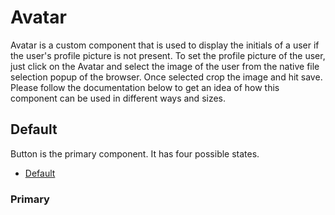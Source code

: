 # Avatar

Avatar is a custom component that is used to display the initials of a user if the user's profile picture is not present. To set the profile picture of the user, just click on the Avatar and select the image of the user from the native file selection popup of the browser. Once selected crop the image and hit save. Please follow the documentation below to get an idea of how this component can be used in different ways and sizes.

## Default

Button is the primary component. It has four possible states.

- [Default](#default)

### Primary
<!-- 
<Canvas id="demo">
    <Story name="demo">
        <Avatar name="Kilmeny Cowan" size="large" />
    </Story>
</Canvas>
 -->
